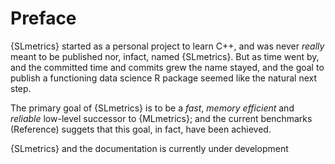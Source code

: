 # Preface {.unnumbered}

{SLmetrics} started as a personal project to learn C++, and was never *really* meant to be published nor, infact, named {SLmetrics}. But as time went by, and the committed time and commits grew the name stayed, and the goal to publish a functioning data science R package seemed like the natural next step.

The primary goal of {SLmetrics} is to be a *fast*, *memory efficient* and *reliable* low-level successor to {MLmetrics}; and the current benchmarks (Reference) suggets that this goal, in fact, have been achieved.

::: {.callout-warning}
{SLmetrics} and the documentation is currently under development
:::